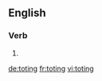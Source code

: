 
==English==

===Verb===
{{head|en|present participle}}

# {{present participle of|tote|lang=en|nocat=1}}

[[de:toting]]
[[fr:toting]]
[[vi:toting]]